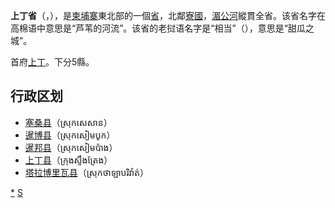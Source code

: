 {{Infobox Cambodian Province|
name = 上丁省
|khmer = ខេត្តស្ទឹងត្រែង
|Provincial Capital = [[上丁市|上丁]]
|area = 11,092
|population = 81,074
|population_as_of = 1998
|density = 7.3
|isocode = KH-19
|mapimage = Cambodia Stung Treng locator map.svg
}}
'''上丁省'''（{{lang|km|ខេត្តស្ទឹងត្រែង}}，{{IPA-km|kʰaet stɘŋ traeːŋ}}），是[[柬埔寨|柬埔寨]]東北部的一個[[柬埔寨行政區劃|省]]，北鄰[[寮國|寮國]]，[[湄公河|湄公河]]縱貫全省。该省名字在高棉语中意思是“芦苇的河流”。该省的老挝语名字是“相当”（{{lang-lo|ຊຽງແຕງ}}），意思是“甜瓜之城”。

首府[[上丁|上丁]]。下分5縣。

==行政区划==
*[[塞桑县|塞桑县]]（ស្រុកសេសាន）
*[[暹博县|暹博县]]（ស្រុកសៀមបូក）
*[[暹邦县|暹邦县]]（ស្រុកសៀមប៉ាង）
*[[上丁县|上丁县]]（ក្រុងស្ទឹងត្រែង）
*[[塔拉博里瓦县|塔拉博里瓦县]]（ស្រុកថាឡាបរិវ៉ាត់）

{{Cambodia}}
{{上丁省行政区划}}
{{Cambodia-stub}}
[[Category:上丁省|*]]
[[Category:柬埔寨省份|S]]